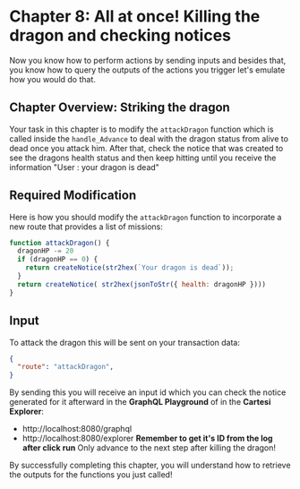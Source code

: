 # Chapter 8: All at once! Killing the dragon and checking notices

Now you know how to perform actions by sending inputs and besides that, you know how to query the outputs of the actions you trigger let's emulate how you would do that.

## Chapter Overview: Striking the dragon

Your task in this chapter is to modify the `attackDragon` function which is called inside the `handle_Advance` to deal with the dragon status from alive to dead once you attack him. After that, check the notice that was created to see the dragons health status and then keep hitting until you receive the information "User : your dragon is dead"

## Required Modification
Here is how you should modify the `attackDragon` function to incorporate a new route that provides a list of missions:

```javascript
function attackDragon() {
  dragonHP -= 20
  if (dragonHP == 0) {
    return createNotice(str2hex(`Your dragon is dead`));
  }
  return createNotice( str2hex(jsonToStr({ health: dragonHP })))
}
```

## Input
To attack the dragon this will be sent on your transaction data:
```json
{
  "route": "attackDragon",
}
```

By sending this you will receive an input id which you can check the notice generated for it afterward in the **GraphQL Playground** of in the **Cartesi Explorer**:
- http://localhost:8080/graphql
- http://localhost:8080/explorer
**Remember to get it's ID from the log after click run**
Only advance to the next step after killing the dragon!


By successfully completing this chapter, you will understand how to retrieve the outputs for the functions you just called!